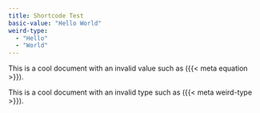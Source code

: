 ```yaml
---
title: Shortcode Test
basic-value: "Hello World"
weird-type:
  - "Hello"
  - "World"
---
```


This is a cool document with an invalid value such as ({{< meta equation >}}).


This is a cool document with an invalid type such as ({{< meta weird-type >}}).

